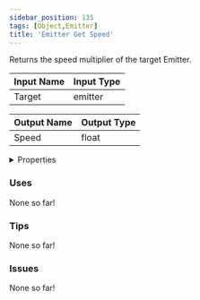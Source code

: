 ```yaml
---
sidebar_position: 135
tags: [Object,Emitter]
title: 'Emitter Get Speed'
---
```


Returns the speed multiplier of the target Emitter.




<EsbSvg />

| Input Name | Input Type |
|-----------|-----------|
| Target | emitter |

| Output Name | Output Type |
|-----------|-----------|
| Speed | float |


<details>
  <summary>Properties</summary>
  <div>
    <div>
    <table>
      <thead>
        <tr>
          <th>Is beta required?</th>
          <th>❌</th>
        </tr>
        <tr>
          <th>Is this chip a trolling risk?</th>
          <th>❌</th>
        </tr>
        <tr>
          <th>Is this chip a role assignment risk?</th>
          <th>❌</th>
        </tr>
        <tr>
          <th>Chip UUID</th>
          <th>df10f3b8-e5b8-49ad-9112-22cc0e3bdb9f</th>
        </tr>
      </thead>
    </table>
    </div>
  </div>
</details>

### Uses

None so far!

### Tips

None so far!

### Issues

None so far!